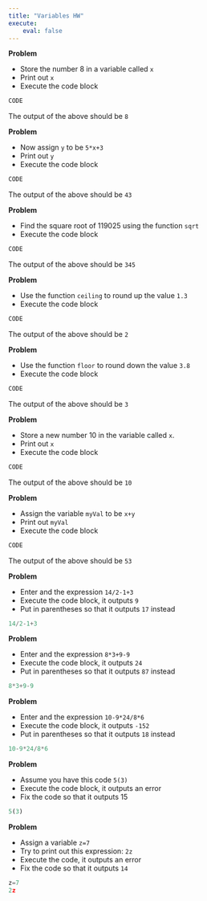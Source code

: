 ```yaml
---
title: "Variables HW"
execute:
    eval: false
---
```


__Problem__

- Store the number 8 in a variable called `x`
- Print out `x`
- Execute the code block


```python
CODE
```

The output of the above should be `8`

__Problem__

- Now assign `y` to be `5*x+3`
- Print out `y`
- Execute the code block

```python
CODE
```

The output of the above should be `43`

__Problem__

- Find the square root of 119025 using the function `sqrt`
- Execute the code block

```python
CODE
```

The output of the above should be `345`


__Problem__

- Use the function `ceiling` to round up the value `1.3`
- Execute the code block  

```python
CODE
```

The output of the above should be `2`

__Problem__

- Use the function `floor` to round down the value `3.8`
- Execute the code block  

```python
CODE
```

The output of the above should be `3`

__Problem__

- Store a new number 10 in the variable called `x`.
- Print out `x`
- Execute the code block

```python
CODE
```

The output of the above should be `10`

__Problem__

- Assign the variable `myVal` to be `x+y`
- Print out `myVal`
- Execute the code block

```python
CODE
```

The output of the above should be `53`

__Problem__

- Enter and the expression `14/2-1+3`
- Execute the code block, it outputs  `9`
- Put in parentheses so that it outputs `17` instead

```python
14/2-1+3
```

__Problem__

- Enter and the expression `8*3+9-9`
- Execute the code block, it outputs  `24`
- Put in parentheses so that it outputs `87` instead

```python
8*3+9-9
```

__Problem__

- Enter and the expression `10-9*24/8*6`
- Execute the code block, it outputs  `-152`
- Put in parentheses so that it outputs `18` instead

```python
10-9*24/8*6
```

__Problem__

- Assume you have this code `5(3)`
- Execute the code block, it outputs  an error
- Fix the code so that it outputs 15

```python
5(3)
```

__Problem__

- Assign a variable `z=7`
- Try to print out this expression: `2z`
- Execute the code, it outputs  an error
- Fix the code so that it outputs `14`

```python
z=7
2z
```
